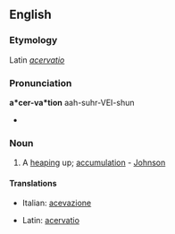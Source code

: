 ==English==

===Etymology===
Latin ''[[acervatio]]''

===Pronunciation===
{{rfp}}
'''a*cer-va*tion'''
aah-suhr-VEI-shun
* {{rhymes|eɪʃǝn}}

===Noun===
{{en-noun}}

# {{rare}} A [[heaping]] up; [[accumulation]] - [[Johnson]]

====Translations====
{{trans-top|}}
* Italian: [[acevazione]]
{{trans-mid}}
* Latin: [[acervatio]]
{{trans-bottom}}